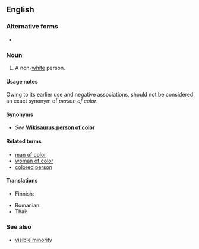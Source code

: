 ==English==

===Alternative forms===
* {{l|en|person of colour}} {{qualifier|outside North America}}

===Noun===
{{en-noun|head=[[person]] [[of]] [[color]]|people of color|persons of color}}

# {{label|en|US|politically correct}} A non-[[white]] person.

====Usage notes====
Owing to its earlier use and negative associations, {{term|colored person}} should not be considered an exact synonym of ''person of color''.

====Synonyms====
* ''See'' '''[[Wikisaurus:person of color]]'''

====Related terms====
* [[man of color]]
* [[woman of color]]
* [[colored person]]

====Translations====
{{trans-top|respectful term for a non-white person}}
* Finnish: {{t|fi|värillinen}}
{{trans-mid}}
* Romanian: {{t|ro|persoană de culoare|f}}
* Thai: {{t|th|คนผิวสี|sc=Thai}}
{{trans-bottom}}

===See also===
* [[visible minority]]